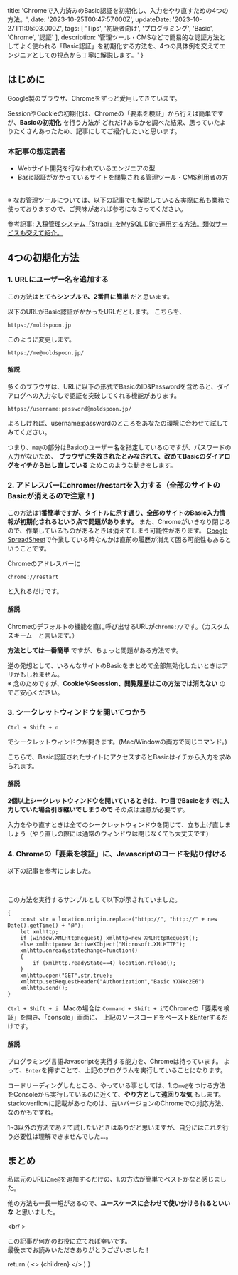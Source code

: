 
  title: 'Chromeで入力済みのBasic認証を初期化し、入力をやり直すための4つの方法。',
  date: '2023-10-25T00:47:57.000Z',
  updateDate: '2023-10-27T11:05:03.000Z',
  tags: [
    'Tips',
    '初級者向け',
    'プログラミング',
    'Basic',
    'Chrome',
    '認証'
  ],
  description: '管理ツール・CMSなどで簡易的な認証方法としてよく使われる「Basic認証」を初期化する方法を、4つの具体例を交えてエンジニアとしての視点から丁寧に解説します。'
}

## はじめに

Google製のブラウザ、Chromeをずっと愛用してきています。

SessionやCookieの初期化は、Chromeの「要素を検証」から行えば簡単ですが、**Basicの初期化** を行う方法が
どれだけあるかを調べた結果、思っていたよりたくさんあったため、記事にしてご紹介したいと思います。

### 本記事の想定読者

- Webサイト開発を行なわれているエンジニアの型
- Basic認証がかかっているサイトを閲覧される管理ツール・CMS利用者の方

<br />
※ なお管理ツールについては、以下の記事でも解説している＆実際に私も業務で使っておりますので、ご興味があれば参考になさってください。

参考記事: [入稿管理システム「Strapi」をMySQL DBで運用する方法。類似サービスも交えて紹介。](http://localhost:3001/blog/posts/first-using-strapi)

## 4つの初期化方法

### 1. URLにユーザー名を追加する

この方法は**とてもシンプルで、2番目に簡単** だと思います。

以下のURLがBasic認証がかかったURLだとします。
こちらを、
```
https://moldspoon.jp
```

このように変更します。
```
https://me@moldspoon.jp/
```

#### 解説

多くのブラウザは、URLに以下の形式でBasicのID&Passwordを含めると、<span className="hoso">ダイアログへの入力なしで認証を突破してくれる機能があります。</span>

```
https://username:password@moldspoon.jp/
```
よろしければ、username:passwordのところをあなたの環境に合わせて試してみてください。

つまり、`me@`の部分はBasicのユーザー名を指定しているのですが、パスワードの入力がないため、
**ブラウザに失敗されたとみなされて、改めてBasicのダイアログをイチから出し直している** ためこのような動きをします。

### 2. アドレスバーにchrome://restartを入力する（全部のサイトのBasicが消えるので注意！)

この方法は**1番簡単ですが、タイトルに示す通り、全部のサイトのBasic入力情報が初期化されるという点で問題があります。**
また、<span className="hoso">Chromeがいきなり閉じるので、作業しているものがあるときは消えてしまう可能性があります。</span>
[Google SpreadSheet](https://docs.google.com/spreadsheets/create?hl=ja)で作業している時なんかは直前の履歴が消えて困る可能性もあるということです。

Chromeのアドレスバーに
```
chrome://restart
```
と入れるだけです。

#### 解説

Chromeのデフォルトの機能を直に呼び出せるURLが`chrome://`です。（カスタムスキーム　と言います。）

**方法としては一番簡単** ですが、ちょっと問題がある方法です。

<span className="hoso">逆の発想として、いろんなサイトのBasicをまとめて全部無効化したいとき</span>はアリかもしれません。
<br />
※ 念のためですが、**CookieやSeession、閲覧履歴はこの方法では消えない** のでご安心ください。

### 3. シークレットウィンドウを開いてつかう

```
Ctrl + Shift + n
```
でシークレットウィンドウが開きます。(Mac/Windowの両方で同じコマンド。)

こちらで、Basic認証されたサイトにアクセスするとBasicはイチから入力を求められます。

#### 解説

**2個以上シークレットウィンドウを開いているときは、1つ目でBasicをすでに入力していた場合引き継いでしまうので** その点は注意が必要です。

入力をやり直すときは全てのシークレットウィンドウを閉じて、立ち上げ直しましょう（やり直しの際には通常のウィンドウは閉じなくても大丈夫です）


### 4. Chromeの「要素を検証」に、Javascriptのコードを貼り付ける

以下の記事を参考にしました。


<RichLink 
url="https://stackoverflow.com/questions/5957822/how-to-clear-basic-authentication-details-in-chrome#comment16379705_6224994" 
icon='ri-stack-fill'
title="How to clear basic authentication details in chrome" 
subtitle="Basicのリセット方法についてさまざまなユーザーが意見を出し合っています。"
targetBlank={true}
 />
<br />

この方法を実行するサンプルとして以下が示されていました。

```
{
    const str = location.origin.replace("http://", "http://" + new Date().getTime() + "@");
    let xmlhttp;
    if (window.XMLHttpRequest) xmlhttp=new XMLHttpRequest();
    else xmlhttp=new ActiveXObject("Microsoft.XMLHTTP");
    xmlhttp.onreadystatechange=function()
    {
        if (xmlhttp.readyState==4) location.reload();
    }
    xmlhttp.open("GET",str,true);
    xmlhttp.setRequestHeader("Authorization","Basic YXNkc2E6")
    xmlhttp.send();
}
```

`Ctrl + Shift + i ` Macの場合は `Command + Shift + i`でChromeの「要素を検証」を開き、「console」画面に、
上記のソースコードをペースト&Enterするだけです。

#### 解説

プログラミング言語Javascriptを実行する能力を、Chromeは持っています。
よって、`Enter`を押すことで、上記のプログラムを実行していることになります。

コードリーディングしたところ、やっている事としては、1.の`me@`をつける方法をConsoleから実行しているのに近くて、**やり方として遠回りな気** もします。
stackoverflowに記載があったのは、古いバージョンのChromeでの対応方法、なのかもですね。

<span className="hoso">1~3以外の方法であえて試したいときはあり</span>だと思いますが、自分にはこれを行う必要性は理解できませんでした...。

## まとめ

私は元のURLに`me@`を追加するだけの、1.の方法が簡単でベストかなと感じました。

他の方法も一長一短があるので、**ユースケースに合わせて使い分けられるといいな** と思いました。

<br/ >

この記事が何かのお役に立てれば幸いです。<br />
最後までお読みいただきありがとうございました！

  return (
    <Layout meta={meta}>
      <>
        {children}
      </>
    </Layout>
  )
}


